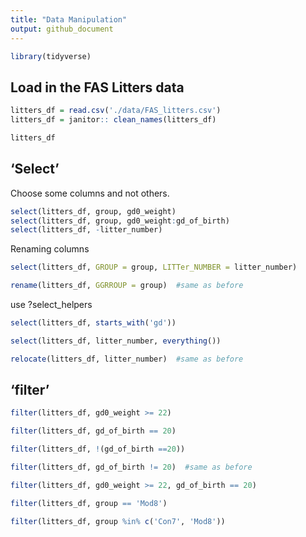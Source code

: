 ```yaml
---
title: "Data Manipulation"
output: github_document
---
```


```r
library(tidyverse)
```

## Load in the FAS Litters data

```r
litters_df = read.csv('./data/FAS_litters.csv')
litters_df = janitor:: clean_names(litters_df)
```

```r
litters_df
```


## 'Select'

Choose some columns and not others.

```r
select(litters_df, group, gd0_weight)
select(litters_df, group, gd0_weight:gd_of_birth)
select(litters_df, -litter_number)
```





Renaming columns
```r
select(litters_df, GROUP = group, LITTer_NUMBER = litter_number)
```
```r
rename(litters_df, GGRROUP = group)  #same as before
```

use ?select_helpers


```r
select(litters_df, starts_with('gd'))
```


```r
select(litters_df, litter_number, everything())
```


```r
relocate(litters_df, litter_number)  #same as before
```




## 'filter'

```r
filter(litters_df, gd0_weight >= 22)
```

```r
filter(litters_df, gd_of_birth == 20)
```

```r
filter(litters_df, !(gd_of_birth ==20))
```
```r
filter(litters_df, gd_of_birth != 20)  #same as before
```

```r
filter(litters_df, gd0_weight >= 22, gd_of_birth == 20)
```
```r
filter(litters_df, group == 'Mod8')
```

```r
filter(litters_df, group %in% c('Con7', 'Mod8'))
```


